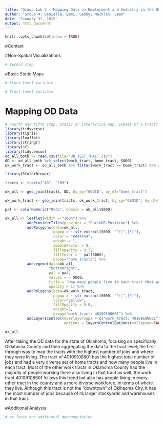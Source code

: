 ---
title: "Group Lab 2 - Mapping Data on Employment and Industry in the US"
author: "Group 4: Daniella, Emmi, Gabby, Macklan, Sean"
date: "January 31, 2019"
output: html_document
---

```{r setup, include=FALSE}
knitr::opts_chunk$set(echo = TRUE)
```

#Context

<!-- EMMI: Discussion about errors in census data-->
<!-- Why our area is of particular interest-->
<!--Need to describe main findings when we're done with everything else.-->

#Non-Spatial Visualizations

```{r, include = FALSE}
# Second step
```

#Basic Static Maps

```{r, include = FALSE}
# Block level variable
```

```{r, include = FALSE}
# Tract level variable
```

# Mapping OD Data
```{r, include = FALSE}
# Fourth and fifth step. Static or interactive map. Subset of a tract? Two layers
library(tidyverse)
library(tigris)
library(leaflet)
library(stringr)
library(sf)
library(tidycensus)
od_all_both <- read.csv(file="OD_TEST_TRACT.csv")
OD <- od_all_both %>% select(work_tract, home_tract, S000)
ok_work_tract <- od_all_both %>% filter(work_tract == home_tract) %>% select(work_tract, home_tract, S000)

library(RColorBrewer)

tracts <- tracts("40", "109")

ok_all <- geo_join(tracts, OD, by_sp="GEOID", by_df="home_tract")

ok_work_tract <- geo_join(tracts, ok_work_tract, by_sp="GEOID", by_df="home_tract", how="inner")

pal <- colorNumeric("Reds", domain = ok_all$S000)

ok_all <- leaflet(width = "100%") %>%
          addProviderTiles(provider = "CartoDB.Positron") %>%
          addPolygons(data=ok_all,
                      popup = ~ str_extract(S000, "^([^,]*)"),
                      color = "#444444",
                      weight = 1,
                      smoothFactor = 0,
                      fillOpacity = 0.7,
                      fillColor = ~ pal(S000),
                      group="home_tracts") %>%
          addLegend(data=ok_all,
                    "bottomright", 
                    pal = pal, 
                    values = ~ S000,
                    title = "How many people live in each tract that work in tract: 40109108601",
                    opacity = 1) %>%
          addPolygons(data=ok_work_tract,
                      popup = ~ str_extract(S000, "^([^,]*)"),
                      color="yellow",
                      fillOpacity = 0.0,
                      weight=3, 
                      group="work_tract: 40109108601") %>%
          addLayersControl(overlayGroups = c("work_tract: 40109108601"),
                           options = layersControlOptions(collapsed=FALSE))
```

```{r, echo=FALSE}
ok_all
```

After taking the OD data for the state of Oklahoma, focusing on specifically Oklahoma County and then aggregating the data to the tract level; the first through was to map the tracts with the highest number of jobs and where they were living. The tract of 40109108601 has the highest total number of jobs and had a very diverse set of home tracts and how many people live in each tract. Most of the other work tracts in Oklahoma County had the majority of people working there also living in that tract as well, the work tract 40109108601 follows this trend but also has people living in every other tract in the county and a more diverse workforce, in terms of where they live. Although this tract is not the "downtown" of Oklhaoma City, it has the most number of jobs because of its larger stockyards and warehouses in that tract. 

#Additional Analysis
```{r, include = FALSE}
# at least one additional geocomputation
```

